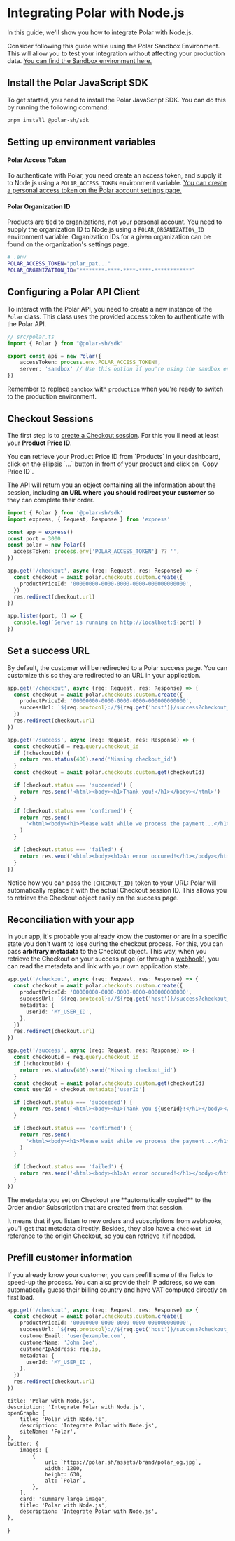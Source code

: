
# Integrating Polar with Node.js

In this guide, we'll show you how to integrate Polar with Node.js.

<BrowserCallout type="TIP">
Consider following this guide while using the Polar Sandbox Environment. This will allow you to test your integration without affecting your production data. <a href="https://sandbox.polar.sh/start" target='_blank'>You can find the Sandbox environment here.</a>
</BrowserCallout>

## Install the Polar JavaScript SDK

To get started, you need to install the Polar JavaScript SDK. You can do this by running the following command:

```bash
pnpm install @polar-sh/sdk
```

## Setting up environment variables

#### Polar Access Token

To authenticate with Polar, you need create an access token, and supply it to Node.js using a `POLAR_ACCESS_TOKEN` environment variable.
<a href="https://polar.sh/settings" target='_blank'>You can create a personal access token on the Polar account settings page.</a>

#### Polar Organization ID

Products are tied to organizations, not your personal account. You need to supply the organization ID to Node.js using a `POLAR_ORGANIZATION_ID` environment variable.
Organization IDs for a given organization can be found on the organization's settings page.

```bash
# .env
POLAR_ACCESS_TOKEN="polar_pat..."
POLAR_ORGANIZATION_ID="********-****-****-****-************"
```

## Configuring a Polar API Client

To interact with the Polar API, you need to create a new instance of the `Polar` class. This class uses the provided access token to authenticate with the Polar API.

```typescript
// src/polar.ts
import { Polar } from "@polar-sh/sdk"

export const api = new Polar({
    accessToken: process.env.POLAR_ACCESS_TOKEN!,
    server: 'sandbox' // Use this option if you're using the sandbox environment - else use 'production' or omit the parameter
})
```

Remember to replace `sandbox` with `production` when you're ready to switch to the production environment.

## Checkout Sessions

The first step is to [create a Checkout session](/docs/api/v1/checkouts/custom/post). For this you'll need at least your **Product Price ID**.

<BrowserCallout type="TIP">
  You can retrieve your Product Price ID from `Products` in your dashboard,
  click on the ellipsis `…` button in front of your product and click on `Copy
  Price ID`.
</BrowserCallout>

The API will return you an object containing all the information about the session, including **an URL where you should redirect your customer** so they can complete their order.

```ts
import { Polar } from '@polar-sh/sdk'
import express, { Request, Response } from 'express'

const app = express()
const port = 3000
const polar = new Polar({
  accessToken: process.env['POLAR_ACCESS_TOKEN'] ?? '',
})

app.get('/checkout', async (req: Request, res: Response) => {
  const checkout = await polar.checkouts.custom.create({
    productPriceId: '00000000-0000-0000-0000-000000000000',
  })
  res.redirect(checkout.url)
})

app.listen(port, () => {
  console.log(`Server is running on http://localhost:${port}`)
})
```

## Set a success URL

By default, the customer will be redirected to a Polar success page. You can customize this so they are redirected to an URL in your application.

```ts
app.get('/checkout', async (req: Request, res: Response) => {
  const checkout = await polar.checkouts.custom.create({
    productPriceId: '00000000-0000-0000-0000-000000000000',
    successUrl: `${req.protocol}://${req.get('host')}/success?checkout_id={CHECKOUT_ID}`,
  })
  res.redirect(checkout.url)
})

app.get('/success', async (req: Request, res: Response) => {
  const checkoutId = req.query.checkout_id
  if (!checkoutId) {
    return res.status(400).send('Missing checkout_id')
  }
  const checkout = await polar.checkouts.custom.get(checkoutId)

  if (checkout.status === 'succeeded') {
    return res.send('<html><body><h1>Thank you!</h1></body></html>')
  }

  if (checkout.status === 'confirmed') {
    return res.send(
      '<html><body><h1>Please wait while we process the payment...</h1></body></html>',
    )
  }

  if (checkout.status === 'failed') {
    return res.send('<html><body><h1>An error occured!</h1></body></html>')
  }
})
```

Notice how you can pass the `{CHECKOUT_ID}` token to your URL: Polar will automatically replace it with the actual Checkout session ID. This allows you to retrieve the Checkout object easily on the success page.

## Reconciliation with your app

In your app, it's probable you already know the customer or are in a specific state you don't want to lose during the checkout process. For this, you can pass **arbitrary metadata** to the Checkout object. This way, when you retrieve the Checkout on your success page (or through a [webhook](/docs/api/webhooks)), you can read the metadata and link with your own application state.

```ts
app.get('/checkout', async (req: Request, res: Response) => {
  const checkout = await polar.checkouts.custom.create({
    productPriceId: '00000000-0000-0000-0000-000000000000',
    successUrl: `${req.protocol}://${req.get('host')}/success?checkout_id={CHECKOUT_ID}`,
    metadata: {
      userId: 'MY_USER_ID',
    },
  })
  res.redirect(checkout.url)
})

app.get('/success', async (req: Request, res: Response) => {
  const checkoutId = req.query.checkout_id
  if (!checkoutId) {
    return res.status(400).send('Missing checkout_id')
  }
  const checkout = await polar.checkouts.custom.get(checkoutId)
  const userId = checkout.metadata['userId']

  if (checkout.status === 'succeeded') {
    return res.send(`<html><body><h1>Thank you ${userId}!</h1></body></html>`)
  }

  if (checkout.status === 'confirmed') {
    return res.send(
      '<html><body><h1>Please wait while we process the payment...</h1></body></html>',
    )
  }

  if (checkout.status === 'failed') {
    return res.send('<html><body><h1>An error occured!</h1></body></html>')
  }
})
```

<BrowserCallout type="TIP">
  The metadata you set on Checkout are **automatically copied** to the Order and/or Subscription that are created from that session.

It means that if you listen to new orders and subscriptions from webhooks, you'll get that metadata directly. Besides, they also have a `checkout_id` reference to the origin Checkout, so you can retrieve it if needed.

</BrowserCallout>

## Prefill customer information

If you already know your customer, you can prefill some of the fields to speed-up the process. You can also provide their IP address, so we can automatically guess their billing country and have VAT computed directly on first load.

```ts
app.get('/checkout', async (req: Request, res: Response) => {
  const checkout = await polar.checkouts.custom.create({
    productPriceId: '00000000-0000-0000-0000-000000000000',
    successUrl: `${req.protocol}://${req.get('host')}/success?checkout_id={CHECKOUT_ID}`,
    customerEmail: 'user@example.com',
    customerName: 'John Doe',
    customerIpAddress: req.ip,
    metadata: {
      userId: 'MY_USER_ID',
    },
  })
  res.redirect(checkout.url)
})
```

    title: 'Polar with Node.js',
    description: 'Integrate Polar with Node.js',
    openGraph: {
        title: 'Polar with Node.js',
        description: 'Integrate Polar with Node.js',
        siteName: 'Polar',
    },
    twitter: {
        images: [
            {
                url: `https://polar.sh/assets/brand/polar_og.jpg`,
                width: 1200,
                height: 630,
                alt: `Polar`,
            },
        ],
        card: 'summary_large_image',
        title: 'Polar with Node.js',
        description: 'Integrate Polar with Node.js',
    },
}
